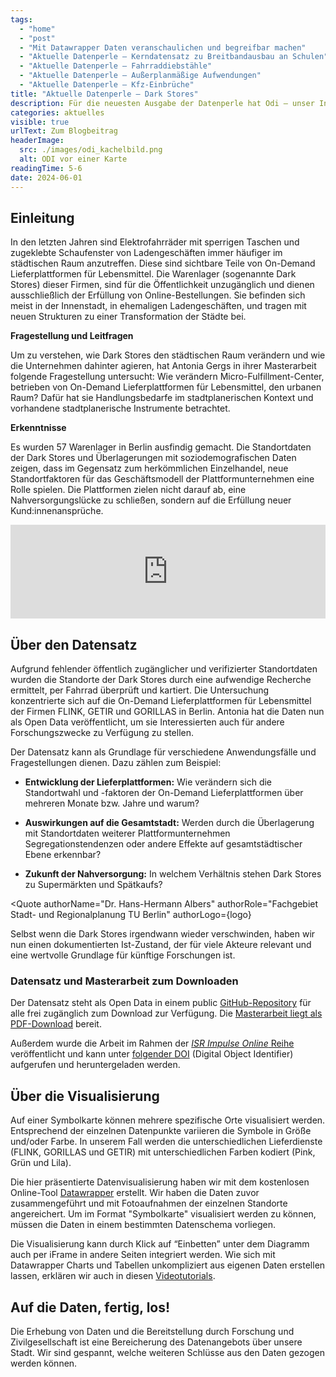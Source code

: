 ```yaml
---
tags:
  - "home"
  - "post"
  - "Mit Datawrapper Daten veranschaulichen und begreifbar machen"
  - "Aktuelle Datenperle – Kerndatensatz zu Breitbandausbau an Schulen"
  - "Aktuelle Datenperle – Fahrraddiebstähle"
  - "Aktuelle Datenperle – Außerplanmäßige Aufwendungen"
  - "Aktuelle Datenperle – Kfz-Einbrüche"
title: "Aktuelle Datenperle – Dark Stores"
description: Für die neuesten Ausgabe der Datenperle hat Odi – unser Informant für Open Data - bei der Veröffentlichung eines Datenschatzes aus der Forschung zur Stadtentwicklung unterstützt. Es geht um Dark Stores von Lebensmittellieferdiensten.
categories: aktuelles
visible: true
urlText: Zum Blogbeitrag
headerImage:
  src: ./images/odi_kachelbild.png
  alt: ODI vor einer Karte
readingTime: 5-6
date: 2024-06-01
---
```


## Einleitung

In den letzten Jahren sind Elektrofahrräder mit sperrigen Taschen und zugeklebte Schaufenster von Ladengeschäften immer häufiger im städtischen Raum anzutreffen. Diese sind sichtbare Teile von On-Demand Lieferplattformen für Lebensmittel. Die Warenlager (sogenannte Dark Stores) dieser Firmen, sind für die Öffentlichkeit unzugänglich und dienen ausschließlich der Erfüllung von Online-Bestellungen. Sie befinden sich meist in der Innenstadt, in ehemaligen Ladengeschäften, und tragen mit neuen Strukturen zu einer Transformation der Städte bei.  


<TextContentSection class="sm:px-6" largeContainer={true}>
  <ImageSection 
    src={image2}
    alt="Odi liefert mit FLINK Essen auf einem Fahrrad aus."
    caption="Zwischen den Dark Stores eines Anbieters liegen durchschnittlich 1 bis 1,5 km."
  />
</TextContentSection>

**Fragestellung und Leitfragen**

Um zu verstehen, wie Dark Stores den städtischen Raum verändern und wie die Unternehmen dahinter agieren, hat Antonia Gergs in ihrer Masterarbeit folgende Fragestellung untersucht: Wie verändern Micro-Fulfillment-Center, betrieben von On-Demand Lieferplattformen für Lebensmittel, den urbanen Raum? Dafür hat sie Handlungsbedarfe im stadtplanerischen Kontext und vorhandene stadtplanerische Instrumente betrachtet. 

**Erkenntnisse**

Es wurden 57 Warenlager in Berlin ausfindig gemacht. Die Standortdaten der Dark Stores und Überlagerungen mit soziodemografischen Daten zeigen, dass im Gegensatz zum herkömmlichen Einzelhandel, neue Standortfaktoren für das Geschäftsmodell der Plattformunternehmen eine Rolle spielen. Die Plattformen zielen nicht darauf ab, eine Nahversorgungslücke zu schließen, sondern auf die Erfüllung neuer Kund:innenansprüche.

<ContentSection fullWidth={true}>
  <iframe class="sm:container sm:mx-auto"
    title="Dark Stores" 
    aria-label="Karte" id="datawrapper-chart-9F00I" 
    src="https://datawrapper.dwcdn.net/9F00I/1/" 
    scrolling="no" 
    frameborder="0" 
    width="100%"
    data-external="1">
  </iframe>
</ContentSection>

## Über den Datensatz

Aufgrund fehlender öffentlich zugänglicher und verifizierter Standortdaten wurden die Standorte der Dark Stores durch eine aufwendige Recherche ermittelt, per Fahrrad überprüft und kartiert. Die Untersuchung konzentrierte sich auf die On-Demand Lieferplattformen für Lebensmittel der Firmen FLINK, GETIR und GORILLAS in Berlin. Antonia hat die Daten nun als Open Data veröffentlicht, um sie Interessierten auch für andere Forschungszwecke zu Verfügung zu stellen.


<ContentSection class="sm:px-6">
<ImageSection class="sm:container sm:mx-auto"
src={image}
caption="Ein Ausschnitt aus dem Datensatz"
/>
</ContentSection>

Der Datensatz kann als Grundlage für verschiedene Anwendungsfälle und Fragestellungen dienen. Dazu zählen zum Beispiel:

- **Entwicklung der Lieferplattformen:** Wie verändern sich die Standortwahl und -faktoren der On-Demand Lieferplattformen über mehreren Monate bzw. Jahre und warum? 

- **Auswirkungen auf die Gesamtstadt:** Werden durch die Überlagerung mit Standortdaten weiterer Plattformunternehmen Segregationstendenzen oder andere Effekte auf gesamtstädtischer Ebene erkennbar?  

- **Zukunft der Nahversorgung:** In welchem Verhältnis stehen Dark Stores zu Supermärkten und Spätkaufs?  


<Quote
  authorName="Dr. Hans-Hermann Albers"
  authorRole="Fachgebiet Stadt- und Regionalplanung TU Berlin"
  authorLogo={logo}
>
  Selbst wenn die Dark Stores irgendwann wieder verschwinden, haben wir nun einen dokumentierten Ist-Zustand, der für viele Akteure relevant und eine wertvolle Grundlage für künftige Forschungen ist.
</Quote>

### Datensatz und Masterarbeit zum Downloaden

Der Datensatz steht als Open Data in einem public [GitHub-Repository](https://github.com/search?q=ToniSophie&type=users) für alle frei zugänglich zum Download zur Verfügung. Die [Masterarbeit liegt als PDF-Download](../../../../public/file-download/Antonia-Gergs-Masterarbeit-Dark-Stores.pdf) bereit.

Außerdem wurde die Arbeit im Rahmen der [*ISR Impulse Online* Reihe](https://verlag.tu-berlin.de/reihe/isr-impulse-online-bis-bd-50-isr-graue-reihe/) veröffentlicht und kann unter [folgender DOI](https://doi.org/10.14279/depositonce-20114) (Digital Object Identifier) aufgerufen und heruntergeladen werden.


## Über die Visualisierung 

Auf einer Symbolkarte können mehrere spezifische Orte visualisiert werden. Entsprechend der einzelnen Datenpunkte variieren die Symbole in Größe und/oder Farbe. In unserem Fall werden die unterschiedlichen Lieferdienste (FLINK, GORILLAS und GETIR) mit unterschiedlichen Farben kodiert (Pink, Grün und Lila).

Die hier präsentierte Datenvisualisierung haben wir mit dem kostenlosen Online-Tool [Datawrapper](https://www.datawrapper.de/) erstellt. 
Wir haben die Daten zuvor zusammengeführt und mit Fotoaufnahmen der einzelnen Standorte angereichert. Um im Format "Symbolkarte" visualisiert werden zu können, müssen die Daten in einem bestimmten Datenschema vorliegen. 

Die Visualisierung kann durch Klick auf “Einbetten” unter dem Diagramm auch per iFrame in andere Seiten integriert werden. 
Wie sich mit Datawrapper Charts und Tabellen unkompliziert aus eigenen Daten erstellen lassen, erklären wir auch in diesen [Videotutorials](https://odis-berlin.de/ressourcen/datenvisualisierung_videos).

## Auf die Daten, fertig, los!

Die Erhebung von Daten und die Bereitstellung durch Forschung und Zivilgesellschaft ist eine Bereicherung des Datenangebots über unsere Stadt. Wir sind gespannt, welche weiteren Schlüsse aus den Daten gezogen werden können.


<ImageSection
  src={image1}
  caption="Odi freut sich schon auf die nächste Datenveröffentlichung!"
/>

<script
  type="text/javascript"
  set:html={`!function(){"use strict";window.addEventListener("message",(function(e){if(void 0!==e.data["datawrapper-height"]){var t=document.querySelectorAll("iframe");for(var a in e.data["datawrapper-height"])for(var r=0;r<t.length;r++){if(t[r].contentWindow===e.source)t[r].style.height=e.data["datawrapper-height"][a]+"px"}}}))}();`}
/>